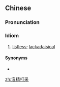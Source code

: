 {{also|没精打采}}
==Chinese==
{{zh-forms|s=没精打采|alt=沒精打彩|lit=no spirit can be gathered up}}

===Pronunciation===
{{zh-pron
|m=méijīngdǎcǎi
|cat=id
}}

===Idiom===
{{zh-idiom}}

# [[listless]]; [[lackadaisical]]

====Synonyms====
* {{zh-l|無精打采}}

[[zh:沒精打采]]